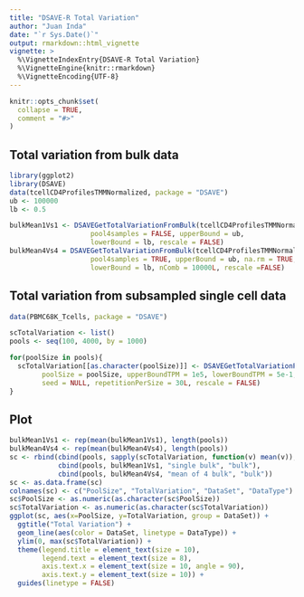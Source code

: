 ```yaml
---
title: "DSAVE-R Total Variation"
author: "Juan Inda"
date: "`r Sys.Date()`"
output: rmarkdown::html_vignette
vignette: >
  %\VignetteIndexEntry{DSAVE-R Total Variation}
  %\VignetteEngine{knitr::rmarkdown}
  %\VignetteEncoding{UTF-8}
---
```


```r
knitr::opts_chunk$set(
  collapse = TRUE,
  comment = "#>"
)
```

## Total variation from bulk data

```r
library(ggplot2)
library(DSAVE)
data(tcellCD4ProfilesTMMNormalized, package = "DSAVE")
ub <- 100000
lb <- 0.5

bulkMean1Vs1 <- DSAVEGetTotalVariationFromBulk(tcellCD4ProfilesTMMNormalized, 
                    pool4samples = FALSE, upperBound = ub,
                    lowerBound = lb, rescale = FALSE)
bulkMean4Vs4 = DSAVEGetTotalVariationFromBulk(tcellCD4ProfilesTMMNormalized, 
                    pool4samples = TRUE, upperBound = ub, na.rm = TRUE, seed = 2019L, 
                    lowerBound = lb, nComb = 10000L, rescale =FALSE)
```


## Total variation from subsampled single cell data

```r
data(PBMC68K_Tcells, package = "DSAVE")

scTotalVariation <- list()
pools <- seq(100, 4000, by = 1000)

for(poolSize in pools){
  scTotalVariation[[as.character(poolSize)]] <- DSAVEGetTotalVariationPoolSize(PBMC68K_Tcells,
        poolSize = poolSize, upperBoundTPM = 1e5, lowerBoundTPM = 5e-1, na.rm = TRUE, 
        seed = NULL, repetitionPerSize = 30L, rescale = FALSE)
}

```

## Plot

```r
bulkMean1Vs1 <- rep(mean(bulkMean1Vs1), length(pools))
bulkMean4Vs4 <- rep(mean(bulkMean4Vs4), length(pools))
sc <- rbind(cbind(pools, sapply(scTotalVariation, function(v) mean(v)), "Tcells", "sc"), 
            cbind(pools, bulkMean1Vs1, "single bulk", "bulk"), 
            cbind(pools, bulkMean4Vs4, "mean of 4 bulk", "bulk"))
sc <- as.data.frame(sc)
colnames(sc) <- c("PoolSize", "TotalVariation", "DataSet", "DataType")
sc$PoolSize <- as.numeric(as.character(sc$PoolSize))
sc$TotalVariation <- as.numeric(as.character(sc$TotalVariation))
ggplot(sc, aes(x=PoolSize, y=TotalVariation, group = DataSet)) +
  ggtitle("Total Variation") +
  geom_line(aes(color = DataSet, linetype = DataType)) +
  ylim(0, max(sc$TotalVariation)) +
  theme(legend.title = element_text(size = 10),
        legend.text = element_text(size = 8),
        axis.text.x = element_text(size = 10, angle = 90),
        axis.text.y = element_text(size = 10)) + 
  guides(linetype = FALSE)

```
